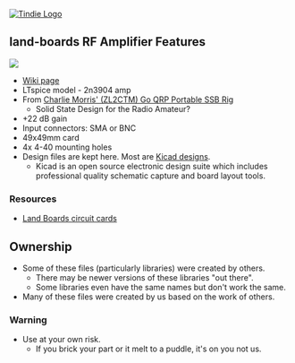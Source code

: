 <a href="https://www.tindie.com/stores/land_boards/" >
<img src="http://land-boards.com/tindie/tindie-larges-v2.png" alt="Tindie Logo">
</img></a> 

== land-boards RF Amplifier Features ==

<img src="https://raw.githubusercontent.com/land-boards/lb-boards/master/HamRadio/RF-Amp/Pics/3D/RF-Amp_Front.png"></img>

* [http://land-boards.com/blwiki/index.php?title=RF-Amp Wiki page]
* LTspice model - 2n3904 amp
* From [https://zl2ctm.blogspot.com/2020/11/go-qrp-portable-ssb-rig.html Charlie Morris' (ZL2CTM) Go QRP Portable SSB Rig]
** Solid State Design for the Radio Amateur?
* +22 dB gain
* Input connectors: SMA or BNC
* 49x49mm card
* 4x 4-40 mounting holes
* Design files are kept here. Most are [http://www.kicad-pcb.org/display/KICAD/KiCad+EDA+Software+Suite/ Kicad designs].
** Kicad is an open source electronic design suite which includes professional quality schematic capture and board layout tools.

=== Resources ===

* [http://land-boards.com/blwiki/index.php Land Boards circuit cards]

== Ownership ==

* Some of these files (particularly libraries) were created by others.
** There may be newer versions of these libraries "out there".
** Some libraries even have the same names but don't work the same.
* Many of these files were created by us based on the work of others.

=== Warning ===

* Use at your own risk.
** If you brick your part or it melt to a puddle, it's on you not us.
